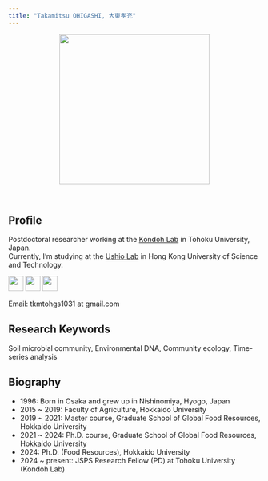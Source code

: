 ```yaml
---
title: "Takamitsu OHIGASHI, 大東孝充"
---
```


::: {style="text-align: center;"}
<img src="profile_pic2.jpg" width="300"/>
:::

<br>

## Profile

Postdoctoral researcher working at the <a href="https://ecological-integration.studio.site/" target="_blank">Kondoh Lab</a> in Tohoku University, Japan.\
Currently, I'm studying at the <a href="https://ong8181.github.io/ushio-ecolab/" target="_blank">Ushio Lab</a> in Hong Kong University of Science and Technology.

<a href="https://x.com/soilandohi" target="_blank" style="text-decoration: none;"> <img src="logo-black.png" width="30"/> </a> <a href="https://github.com/taka-ohi" target="_blank" style="text-decoration: none;"> <img src="github-mark.svg" width="30"/> </a> <a href="https://scholar.google.co.jp/citations?user=uC7K8TsAAAAJ&hl=en" target="_blank" style="text-decoration: none;"> <img src="google-scholar.svg" width="30"/> </a>

Email: tkmtohgs1031 at gmail.com

## Research Keywords

Soil microbial community, Environmental DNA, Community ecology, Time-series analysis

## Biography

-   1996: Born in Osaka and grew up in Nishinomiya, Hyogo, Japan
-   2015 \~ 2019: Faculty of Agriculture, Hokkaido University
-   2019 \~ 2021: Master course, Graduate School of Global Food Resources, Hokkaido University
-   2021 \~ 2024: Ph.D. course, Graduate School of Global Food Resources, Hokkaido University
-   2024: Ph.D. (Food Resources), Hokkaido University
-   2024 \~ present: JSPS Research Fellow (PD) at Tohoku University (Kondoh Lab)
